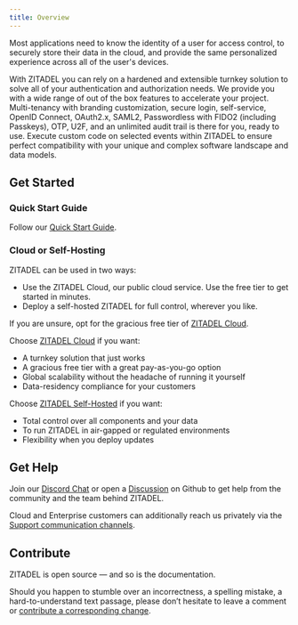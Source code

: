```yaml
---
title: Overview
---
```


Most applications need to know the identity of a user for access control, to securely store their data in the cloud, and provide the same personalized experience across all of the user's devices.

With ZITADEL you can rely on a hardened and extensible turnkey solution to solve all of your authentication and authorization needs.
We provide you with a wide range of out of the box features to accelerate your project. Multi-tenancy with branding customization, secure login, self-service, OpenID Connect, OAuth2.x, SAML2, Passwordless with FIDO2 (including Passkeys), OTP, U2F, and an unlimited audit trail is there for you, ready to use.
Execute custom code on selected events within ZITADEL to ensure perfect compatibility with your unique and complex software landscape and data models.

## Get Started

### Quick Start Guide

Follow our [Quick Start Guide](/guides/start/quickstart).

### Cloud or Self-Hosting

ZITADEL can be used in two ways:

- Use the ZITADEL Cloud, our public cloud service. Use the free tier to get started in minutes.
- Deploy a self-hosted ZITADEL for full control, wherever you like.

If you are unsure, opt for the gracious free tier of [ZITADEL Cloud](./manage/cloud/overview).

Choose [ZITADEL Cloud](./manage/cloud/overview) if you want:

- A turnkey solution that just works
- A gracious free tier with a great pay-as-you-go option
- Global scalability without the headache of running it yourself
- Data-residency compliance for your customers

Choose [ZITADEL Self-Hosted](/self-hosting/deploy/overview) if you want:

- Total control over all components and your data
- To run ZITADEL in air-gapped or regulated environments
- Flexibility when you deploy updates

## Get Help

Join our [Discord Chat](https://zitadel.com/chat) or open a [Discussion](https://github.com/zitadel/zitadel/discussions) on Github to get help from the community and the team behind ZITADEL.

Cloud and Enterprise customers can additionally reach us privately via the [Support communication channels](/legal/support-services).

## Contribute

ZITADEL is open source — and so is the documentation.

Should you happen to stumble over an incorrectness, a spelling mistake, a hard-to-understand text passage, please don’t hesitate to leave a comment or [contribute a corresponding change](https://github.com/zitadel/zitadel/blob/main/CONTRIBUTING.md).

